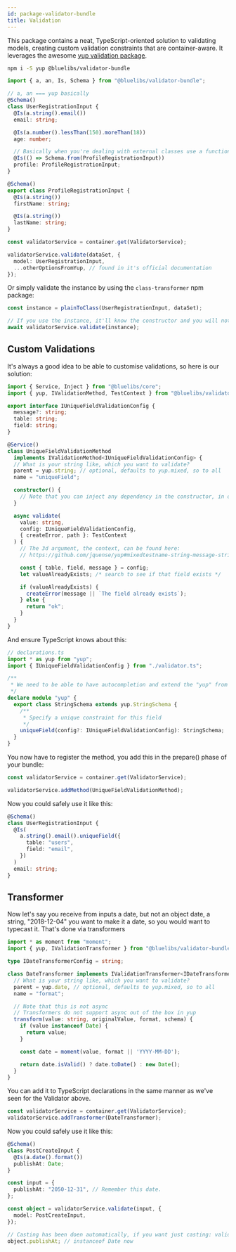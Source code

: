 ```yaml
---
id: package-validator-bundle
title: Validation
---
```



<PackageHeader version="1.2.1" packageName="validator-bundle" containsTypeDefs />

This package contains a neat, TypeScript-oriented solution to validating models, creating custom validation constraints that are container-aware. It leverages the awesome [yup validation package](https://github.com/jquense/yup).

```bash
npm i -S yup @bluelibs/validator-bundle
```

```typescript
import { a, an, Is, Schema } from "@bluelibs/validator-bundle";

// a, an === yup basically
@Schema()
class UserRegistrationInput {
  @Is(a.string().email())
  email: string;

  @Is(a.number().lessThan(150).moreThan(18))
  age: number;

  // Basically when you're dealing with external classes use a function and use Schema.from(class)
  @Is(() => Schema.from(ProfileRegistrationInput))
  profile: ProfileRegistrationInput;
}

@Schema()
export class ProfileRegistrationInput {
  @Is(a.string())
  firstName: string;

  @Is(a.string())
  lastName: string;
}
```

```typescript
const validatorService = container.get(ValidatorService);

validatorService.validate(dataSet, {
  model: UserRegistrationInput,
  ...otherOptionsFromYup, // found in it's official documentation
});
```

Or simply validate the instance by using the `class-transformer` npm package:

```typescript
const instance = plainToClass(UserRegistrationInput, dataSet);

// If you use the instance, it'll know the constructor and you will not have to provide the schema model
await validatorService.validate(instance);
```

## Custom Validations

It's always a good idea to be able to customise validations, so here is our solution:

```typescript
import { Service, Inject } from "@bluelibs/core";
import { yup, IValidationMethod, TestContext } from "@bluelibs/validator-bundle";

export interface IUniqueFieldValidationConfig {
  message?: string;
  table: string;
  field: string;
}

@Service()
class UniqueFieldValidationMethod
  implements IValidationMethod<IUniqueFieldValidationConfig> {
  // What is your string like, which you want to validate?
  parent = yup.string; // optional, defaults to yup.mixed, so to all
  name = "uniqueField";

  constructor() {
    // Note that you can inject any dependency in the constructor, in our case, a database or api service
  }

  async validate(
    value: string,
    config: IUniqueFieldValidationConfig,
    { createError, path }: TestContext
  ) {
    // The 3d argument, the context, can be found here:
    // https://github.com/jquense/yup#mixedtestname-string-message-string--function-test-function-schema

    const { table, field, message } = config;
    let valueAlreadyExists; /* search to see if that field exists */

    if (valueAlreadyExists) {
      createError(message || `The field already exists`);
    } else {
      return "ok";
    }
  }
}
```

And ensure TypeScript knows about this:

```typescript
// declarations.ts
import * as yup from "yup";
import { IUniqueFieldValidationConfig } from "./validator.ts";

/**
 * We need to be able to have autocompletion and extend the "yup" from within our validator.
 */
declare module "yup" {
  export class StringSchema extends yup.StringSchema {
    /**
     * Specify a unique constraint for this field
     */
    uniqueField(config?: IUniqueFieldValidationConfig): StringSchema;
  }
}
```

You now have to register the method, you add this in the prepare() phase of your bundle:

```typescript
const validatorService = container.get(ValidatorService);

validatorService.addMethod(UniqueFieldValidationMethod);
```

Now you could safely use it like this:

```typescript
@Schema()
class UserRegistrationInput {
  @Is(
    a.string().email().uniqueField({
      table: "users",
      field: "email",
    })
  )
  email: string;
}
```

## Transformer

Now let's say you receive from inputs a date, but not an object date, a string, "2018-12-04" you want to make it a date, so you would want to typecast it. That's done via transformers

```typescript
import * as moment from "moment";
import { yup, IValidationTransformer } from "@bluelibs/validator-bundle";

type IDateTransformerConfig = string;

class DateTransformer implements IValidationTransformer<IDateTransformerConfig, Date> {
  // What is your string like, which you want to validate?
  parent = yup.date, // optional, defaults to yup.mixed, so to all
  name = "format";

  // Note that this is not async
  // Transformers do not support async out of the box in yup
  transform(value: string, originalValue, format, schema) {
    if (value instanceof Date) {
      return value;
    }

    const date = moment(value, format || 'YYYY-MM-DD');

    return date.isValid() ? date.toDate() : new Date();
  }
}
```

You can add it to TypeScript declarations in the same manner as we've seen for the Validator above.

```typescript
const validatorService = container.get(ValidatorService);
validatorService.addTransformer(DateTransformer);
```

Now you could safely use it like this:

```typescript
@Schema()
class PostCreateInput {
  @Is(a.date().format())
  publishAt: Date;
}

const input = {
  publishAt: "2050-12-31", // Remember this date.
};

const object = validatorService.validate(input, {
  model: PostCreateInput,
});

// Casting has been doen automatically, if you want just casting: validatorService.cast(input)
object.publishAt; // instanceof Date now
```
